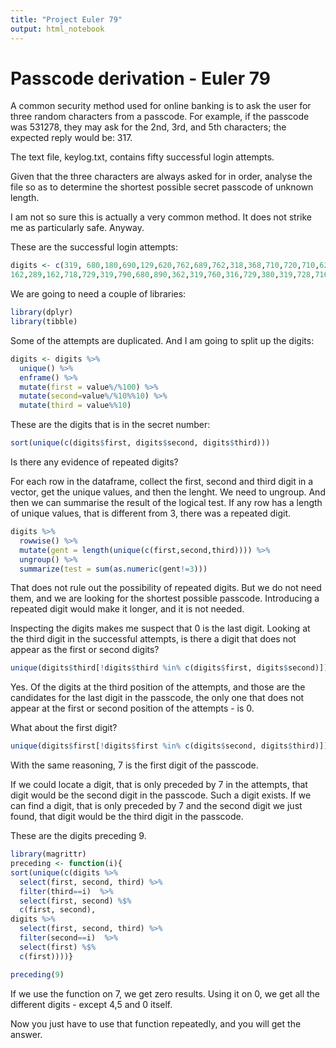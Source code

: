 ```yaml
---
title: "Project Euler 79"
output: html_notebook
---
```


# Passcode derivation - Euler 79

A common security method used for online banking is to ask the user for three random characters from a passcode. For example, if the passcode was 531278, they may ask for the 2nd, 3rd, and 5th characters; the expected reply would be: 317.

The text file, keylog.txt, contains fifty successful login attempts.

Given that the three characters are always asked for in order, analyse the file so as to determine the shortest possible secret passcode of unknown length.

I am not so sure this is actually a very common method. It does not strike me as particularly safe. Anyway.

These are the successful login attempts:
```r
digits <- c(319, 680,180,690,129,620,762,689,762,318,368,710,720,710,629,168,160,689,716,731,736,729,316,729,729,710,769,290,719,680,318,389,
162,289,162,718,729,319,790,680,890,362,319,760,316,729,380,319,728,716)
```

We are going to need a couple of libraries:
```r
library(dplyr)
library(tibble)
```

Some of the attempts are duplicated. And I am going to split up the digits:
```r
digits <- digits %>% 
  unique() %>% 
  enframe() %>% 
  mutate(first = value%/%100) %>% 
  mutate(second=value%/%10%%10) %>% 
  mutate(third = value%%10) 

```

These are the digits that is in the secret number:
```r
sort(unique(c(digits$first, digits$second, digits$third)))

```


Is there any evidence of repeated digits?

For each row in the dataframe, collect the first, second and third digit in a vector, get the unique values, and then the lenght.
We need to ungroup. And then we can summarise the result of the logical test. If any row has a length of unique values, that is different from 3, there
was a repeated digit.

```r
digits %>% 
  rowwise() %>% 
  mutate(gent = length(unique(c(first,second,third)))) %>% 
  ungroup() %>% 
  summarize(test = sum(as.numeric(gent!=3)))
```

That does not rule out the possibility of repeated digits. But we do not need them, and we are looking for the shortest possible passcode. Introducing a
repeated digit would make it longer, and it is not needed.

Inspecting the digits makes me suspect that 0 is the last digit. Looking at the third digit in the successful attempts, is there a digit that does not
appear as the first or second digits?

```r
unique(digits$third[!digits$third %in% c(digits$first, digits$second)])
```

Yes. Of the digits at the third position of the attempts, and those are the candidates for the last digit in the passcode, the only one that does not appear at the first or second position of the attempts - is 0.

What about the first digit?
```r
unique(digits$first[!digits$first %in% c(digits$second, digits$third)])
```

With the same reasoning, 7 is the first digit of the passcode.

If we could locate a digit, that is only preceded by 7 in the attempts, that digit would be the second digit in the passcode.
Such a digit exists. If we can find a digit, that is only preceded by 7 and the second digit we just found, that digit would be the third digit in the passcode.


These are the digits preceding 9.

```r

library(magrittr)
preceding <- function(i){
sort(unique(c(digits %>% 
  select(first, second, third) %>% 
  filter(third==i)  %>% 
  select(first, second) %$% 
  c(first, second), 
digits %>% 
  select(first, second, third) %>% 
  filter(second==i)  %>% 
  select(first) %$% 
  c(first))))}

preceding(9)
```

If we use the function on 7, we get zero results. Using it on 0, we get all the different digits - except 4,5 and 0 itself.

Now you just have to use that function repeatedly, and you will get the answer.